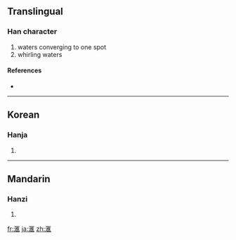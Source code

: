 ==Translingual==

===Han character===
{{Han char|rn=85|rad=水|as=10|sn=13|four=|canj=水尸人土 (ESOG)}}

# waters converging to one spot
# whirling waters

====References====
* {{Han ref|kx=0643.241|dkj=18062|dj=1050.200|hdz=31697.010|uh=6ED9|ud=28377}}

----

==Korean==

===Hanja===
{{ko-hanja|hangeul=회|eumhun=|rv=hoe|mr=hoe|y=hoy}}

# {{defn|Korean|sort=水10}}

----

==Mandarin==

===Hanzi===
{{cmn-hanzi|pin=[[huì]] ([[hui4]])|wg=hui<sup>4</sup>}}

# {{defn|Mandarin|sort=水10}}

[[fr:滙]]
[[ja:滙]]
[[zh:滙]]